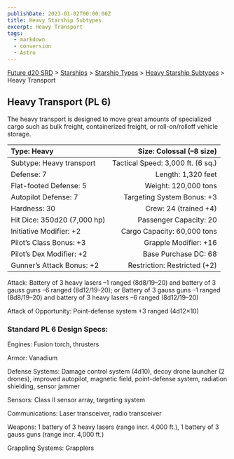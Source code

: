 ```yaml
---
publishDate: 2023-01-02T00:00:00Z
title: Heavy Starship Subtypes
excerpt: Heavy Transport
tags:
  - markdown
  - conversion
  - Astro
---
```






[Future d20 SRD](/#futureD20) > [Starships](future-d20-srd-starships-index) > [Starship Types](future-d20-srd-starships-starship-types-index) > [Heavy Starship Subtypes](future-d20-srd-starships-starship-types-heavy-starship-subtypes-index) > Heavy Transport




## Heavy Transport (PL 6)


The heavy transport is designed to move great amounts of specialized cargo such as bulk freight, containerized freight, or roll-on/rolloff vehicle storage.


| Type: Heavy | Size: Colossal (–8 size) |
| :------------- | --------------------------: |
| Subtype: Heavy transport | Tactical Speed: 3,000 ft. (6 sq.) |
| Defense: 7 | Length: 1,320 feet |
| Flat-footed Defense: 5 | Weight: 120,000 tons |
| Autopilot Defense: 7 | Targeting System Bonus: +3 |
| Hardness: 30 | Crew: 24 (trained +4) |
| Hit Dice: 350d20 (7,000 hp) | Passenger Capacity: 20 |
| Initiative Modifier: +2 | Cargo Capacity: 60,000 tons |
| Pilot’s Class Bonus: +3 | Grapple Modifier: +16 |
| Pilot’s Dex Modifier: +2 | Base Purchase DC: 68 |
| Gunner’s Attack Bonus: +2 | Restriction: Restricted (+2) |



Attack: Battery of 3 heavy lasers –1 ranged (8d8/19–20) and battery of 3 gauss guns –6 ranged (8d12/19–20); or Battery of 3 gauss guns –1 ranged (8d8/19–20) and battery of 3 heavy lasers –6 ranged (8d12/19–20)


Attack of Opportunity: Point-defense system +3 ranged (4d12×10)


### Standard PL 6 Design Specs:


Engines: Fusion torch, thrusters


Armor: Vanadium


Defense Systems: Damage control system (4d10), decoy drone launcher (2 drones), improved autopilot, magnetic field, point-defense system, radiation shielding, sensor jammer


Sensors: Class II sensor array, targeting system


Communications: Laser transceiver, radio transceiver


Weapons: 1 battery of 3 heavy lasers (range incr. 4,000 ft.), 1 battery of 3 gauss guns (range incr. 4,000 ft.)


Grappling Systems: Grapplers



